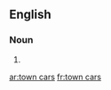 ==English==

===Noun===
{{head|en|plural}}

# {{plural of|town car|lang=en}}

[[ar:town cars]]
[[fr:town cars]]